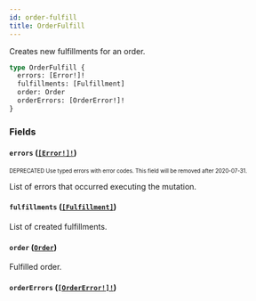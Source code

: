 ```yaml
---
id: order-fulfill
title: OrderFulfill
---
```


Creates new fulfillments for an order.

```graphql
type OrderFulfill {
  errors: [Error!]!
  fulfillments: [Fulfillment]
  order: Order
  orderErrors: [OrderError!]!
}
```

### Fields

#### `errors` ([`[Error!]!`](/api-reference/objects/error.mdx))

<sub><sup><span className="deprecatedTag">DEPRECATED</span> Use typed errors with error codes. This field will be removed after 2020-07-31.</sup></sub>

List of errors that occurred executing the mutation.

#### `fulfillments` ([`[Fulfillment]`](/api-reference/objects/fulfillment.mdx))

List of created fulfillments.

#### `order` ([`Order`](/api-reference/objects/order.mdx))

Fulfilled order.

#### `orderErrors` ([`[OrderError!]!`](/api-reference/objects/order-error.mdx))
